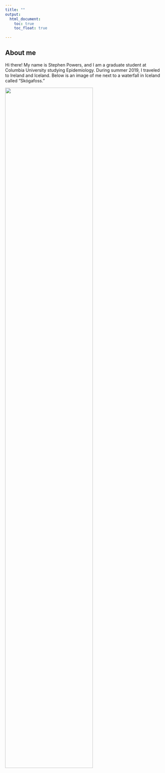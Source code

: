 ```yaml
---
title: ""
output: 
  html_document:
    toc: true
    toc_float: true
    
---
```


## About me

Hi there! My name is Stephen Powers, and I am a graduate student at Columbia University studying Epidemiology. During summer 2019, I traveled to Ireland and Iceland. Below is an image of me next to a waterfall in Iceland called "Skógafoss." 

<img src = "./IMG_1204.JPG" style = "width:75%">


